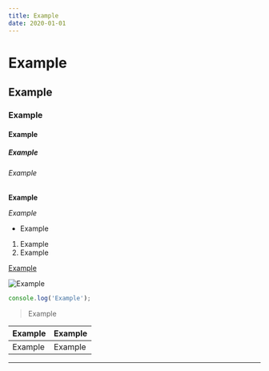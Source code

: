 ```yaml
---
title: Example
date: 2020-01-01
---
```



# Example
## Example
### Example
#### Example
##### Example
###### Example

**Example**

*Example*

- Example

1. Example
2. Example

[Example](https://example.com)

![Example](https://example.com/example.jpg)

```js
console.log('Example');
```

> Example

| Example | Example |
| ------- | ------- |
| Example | Example |

---